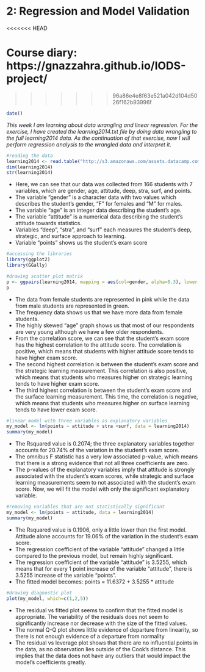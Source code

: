 # 2: Regression and Model Validation
<<<<<<< HEAD

Course diary: https://gnazzahra.github.io/IODS-project/
=======
>>>>>>> 96a86e4e8f63e521a042d104d5026f162b93996f
```r
date()
```
*This week I am learning about data wrangling and linear regression. For the exercise, I have created the learning2014.txt file by doing data wrangling to the full learning2014 data. As the continuation of that exercise, now I will perform regression analysis to the wrangled data and interpret it.*


```r
#reading the data
learning2014 <- read.table("http://s3.amazonaws.com/assets.datacamp.com/production/course_2218/datasets/learning2014.txt", sep=",", header=TRUE)
dim(learning2014)
str(learning2014)
```

- Here, we can see that our data was collected from 166 students with 7 variables, which are gender, age, attitude, deep, stra, surf, and points. 
- The variable "gender" is a character data with two values which describes the student's gender, "F" for females and "M" for males.
- The variable "age" is an integer data describing the student's age.
- The variable "attitude" is a numerical data describing the student's attitude towards statistics.
- Variables "deep", "stra", and "surf" each measures the student's deep, strategic, and surface approach to learning.
- Variable "points" shows us the student's exam score

```r
#accessing the libraries
library(ggplot2)
library(GGally)

#drawing scatter plot matrix
p <- ggpairs(learning2014, mapping = aes(col=gender, alpha=0.3), lower = list(combo = wrap("facethist", bins = 20)))
p
```

- The data from female students are represented in pink while the data from male students are represented in green.
- The frequency data shows us that we have more data from female students.
- The highly skewed "age" graph shows us that most of our respondents are very young although we have a few older respondents.
- From the correlation score, we can see that the student's exam score has the highest correlation to the attitude score. The correlation is positive, which means that students with higher attitude score tends to have higher exam score. 
- The second highest correlation is between the student's exam score and the strategic learning measurement. This correlation is also positive, which means that students who measures higher on strategic learning tends to have higher exam score.
- The third highest correlation is between the student's exam score and the surface learning measurement. This time, the correlation is negative, which means that students who measures higher on surface learning tends to have lower exam score.

```r
#linear model with three variables as explanatory variables 
my_model <- lm(points ~ attitude + stra +surf, data = learning2014)
summary(my_model)
```
- The Rsquared value is 0.2074; the three explanatory variables together accounts for 20.74% of the variation in the student's exam score.
- The omnibus F statistic has a very low associated p-value, which means that there is a strong evidence that not all three coefficients are zero.
- The p-values of the explanatory variables imply that attitude is strongly associated with the student's exam scores, while strategic and surface learning measurements seem to not associated with the student's exam score. Now, we will fit the model with only the significant explanatory variable.

```r
#removing variables that are not statistically significant 
my_model <- lm(points ~ attitude, data = learning2014)
summary(my_model)
```
- The Rsquared value is 0.1906, only a little lower than the first model. Attitude alone accounts for 19.06% of the variation in the student's exam score. 
- The regression coefficient of the variable "attitude" changed a little compared to the previous model, but remain highly significant.
- The regression coefficient of the variable "attitude" is 3.5255, which means that for every 1 point increase of the variable "attitude", there is 3.5255 increase of the variable "points".
- The fitted model becomes: points = 11.6372 + 3.5255 * attitude 

```r
#drawing diagnostic plot
plot(my_model, which=c(1,2,5))
```

- The residual vs fitted plot seems to confirm that the fitted model is appropriate. The variability of the residuals does not seem to significantly increase nor decrease with the size of the fitted values.
- The normal Q-Q plot shows little evidence of departure from linearity, so there is not enough evidence of a departure from normality
- The residual vs leverage plot shows that there are no influential points in the data,  as no observation lies outside of the Cook's distance. This implies that the data does not have any outliers that would impact the model's coefficients greatly.